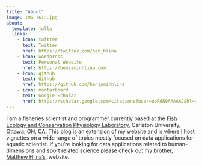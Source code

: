 ```yaml
---
title: "About"
image: IMG_7613.jpg
about:
  template: jolla
  links:
    - icon: twitter
      text: Twitter
      href: https://twitter.com/ben_hlina
    - icon: wordpress
      text: Personal Website
      href: https://benjaminhlina.com
    - icon: github
      text: Github
      href: https://github.com/benjaminhlina
    - icon: mortarboard
      text: Google Scholar
      href: https://scholar.google.com/citations?user=upRdN9AAAAAJ&hl=en
---
```


I am a fisheries scientist and programmer currently based at the [Fish Ecology and Conservation Physiology Laboratory](https://www.fecpl.ca/), Carleton University, Ottawa, ON, CA. This blog is an extension of my website and is where I host vignettes on a wide range of topics mostly focused on data applications for aquatic scientist. If you're looking for data applications related to human-dimensions and sport related science please check out my brother, [Matthew Hlina's](https://matthewhlina.github.io/website/), website. 
